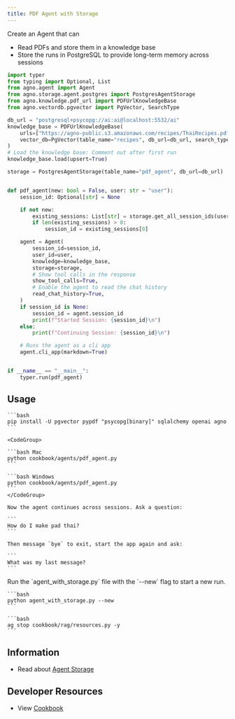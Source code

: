 ```yaml
---
title: PDF Agent with Storage
---
```


Create an Agent that can

- Read PDFs and store them in a knowledge base
- Store the runs in PostgreSQL to provide long-term memory across sessions

```python
import typer
from typing import Optional, List
from agno.agent import Agent
from agno.storage.agent.postgres import PostgresAgentStorage
from agno.knowledge.pdf_url import PDFUrlKnowledgeBase
from agno.vectordb.pgvector import PgVector, SearchType

db_url = "postgresql+psycopg://ai:ai@localhost:5532/ai"
knowledge_base = PDFUrlKnowledgeBase(
    urls=["https://agno-public.s3.amazonaws.com/recipes/ThaiRecipes.pdf"],
    vector_db=PgVector(table_name="recipes", db_url=db_url, search_type=SearchType.hybrid),
)
# Load the knowledge base: Comment out after first run
knowledge_base.load(upsert=True)

storage = PostgresAgentStorage(table_name="pdf_agent", db_url=db_url)


def pdf_agent(new: bool = False, user: str = "user"):
    session_id: Optional[str] = None

    if not new:
        existing_sessions: List[str] = storage.get_all_session_ids(user)
        if len(existing_sessions) > 0:
            session_id = existing_sessions[0]

    agent = Agent(
        session_id=session_id,
        user_id=user,
        knowledge=knowledge_base,
        storage=storage,
        # Show tool calls in the response
        show_tool_calls=True,
        # Enable the agent to read the chat history
        read_chat_history=True,
    )
    if session_id is None:
        session_id = agent.session_id
        print(f"Started Session: {session_id}\n")
    else:
        print(f"Continuing Session: {session_id}\n")

    # Runs the agent as a cli app
    agent.cli_app(markdown=True)


if __name__ == "__main__":
    typer.run(pdf_agent)

```

## Usage

<Steps>
  <Snippet file="create-venv-step.mdx" />

  <Snippet file="run-pgvector-step.mdx" />

  <Step title="Install libraries">

    ```bash
    pip install -U pgvector pypdf "psycopg[binary]" sqlalchemy openai agno
    ```

  </Step>

  <Step title="Run the agent">

    <CodeGroup>

    ```bash Mac
    python cookbook/agents/pdf_agent.py
    ```

    ```bash Windows
    python cookbook/agents/pdf_agent.py
    ```
    </CodeGroup>

    Now the agent continues across sessions. Ask a question:

    ```
    How do I make pad thai?
    ```

    Then message `bye` to exit, start the app again and ask:

    ```
    What was my last message?
    ```

  </Step>
  <Step title="Start a new run">
    Run the `agent_with_storage.py` file with the `--new` flag to start a new run.

    ```bash
    python agent_with_storage.py --new
    ```

  </Step>
  <Step title="Stop PgVector">

    ```bash
    ag stop cookbook/rag/resources.py -y
    ```

  </Step>
</Steps>

## Information

- Read about [Agent Storage](/agents/storage)

 ## Developer Resources

- View [Cookbook](https://github.com/AgnoAgi/agno/tree/main/cookbook/getting_started/03_agent_with_knowledge.py)